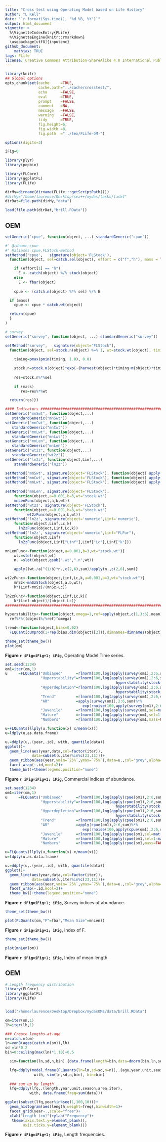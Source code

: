 ```yaml
---
title: "Cross test using Operating Model based on Life History"
author: "L Kell"
date: "`r format(Sys.time(), '%d %B, %Y')`"
output: html_document
vignette: >
  %\VignetteIndexEntry{FLife}
  %\VignetteEngine{knitr::rmarkdown}
  \usepackage[utf8]{inputenc}
github_document:
    mathjax: TRUE
tags: FLife
license: Creative Commons Attribution-ShareAlike 4.0 International Public License
---
```


```r
library(knitr)
## Global options
opts_chunk$set(cache     =TRUE,
               cache.path="../cache/crosstest/",
               echo      =FALSE,
               eval      =TRUE,
               prompt    =FALSE,
               comment   =NA,
               message   =FALSE,
               warning   =FALSE,
               tidy      =TRUE,
               fig.height=6,
               fig.width =8,
               fig.path  ="../tex/FLife-OM-")

options(digits=3)

iFig=0
```
```r
library(plyr)
library(popbio)

library(FLCore)
library(ggplotFL)
library(FLife)
```
```r
dirMy=dirname(dirname(FLife:::getScriptPath()))
#dirMy="/home/laurence/Desktop/sea++/mydas/tasks/task4"
dirDat=file.path(dirMy,"data")
```
```r
load(file.path(dirDat,"brill.RData"))
```

## OEM
```r
setGeneric("cpue", function(object, ...) standardGeneric("cpue"))

#' @rdname cpue
#' @aliases cpue,FLStock-method
setMethod('cpue',   signature(object='FLStock'),
  function(object, sel=catch.sel(object), effort = c("f","h"), mass = TRUE) {

    if (effort[1] == "h")
      E <- catch(object) %/% stock(object)
    else  
      E <- fbar(object)
    
    cpue <- (catch.n(object) %*% sel) %/% E

  if (mass)
    cpue <- cpue * catch.wt(object)

  return(cpue)
  }
)
```

```r
# survey
setGeneric("survey", function(object, ...) standardGeneric("survey"))

setMethod("survey",   signature(object="FLStock"),
  function(object, sel=stock.n(object) %=% 1, wt=stock.wt(object), timing=0.5, mass=FALSE) {
  
    timing=pmax(pmin(timing, 1.0), 0.0)

    stock.n=stock.n(object)*exp(-(harvest(object)*timing+m(object)*timing))
 
    res=stock.n%*%sel
  
    if (mass)
       res=res%*%wt

  return(res)})
```

```r
#### Indicators ################################################################
setGeneric("mnSwt", function(object,...)
   standardGeneric("mnSwt"))
setGeneric("mnCwt", function(object,...)
   standardGeneric("mnCwt"))
setGeneric("mnLwt", function(object,...)
   standardGeneric("mnLwt"))
setGeneric("mnLen", function(object,...)
   standardGeneric("mnLen"))
setGeneric("wt2z", function(object,...)
   standardGeneric("wt2z"))
setGeneric("ln2z", function(object,Linf,...)
    standardGeneric("ln2z"))

setMethod('mnSwt', signature(object='FLStock'), function(object) apply(stock.wt(   object)*stock.n(   object),2:6,sum)/apply(stock.n(   object),2:6,sum)) 
setMethod('mnCwt', signature(object='FLStock'), function(object) apply(catch.wt(   object)*catch.n(   object),2:6,sum)/apply(catch.n(   object),2:6,sum)) 
setMethod('mnLwt', signature(object='FLStock'), function(object) apply(landings.wt(object)*landings.n(object),2:6,sum)/apply(landings.n(object),2:6,sum)) 
  
setMethod('mnLen', signature(object='FLStock'), 
    function(object,a=0.001,b=3,wt="stock.wt") 
    mnLenFunc(object,a,b,wt))
setMethod('wt2z', signature(object='FLStock'), 
    function(object,a=0.001,b=3,wt="stock.wt") 
          wt2zFunc(object,a,b,wt))
setMethod('ln2z', signature(object='numeric',Linf='numeric'),
    function(object,Linf,Lc,k) 
	  ln2zFunc(object,Linf,Lc,k))
setMethod('ln2z', signature(object='numeric',Linf="FLPar"),
    function(object,Linf) 
	  ln2zFunc(object,Linf["Linf"],Linf["Lc"],Linf["k"]))

mnLenFunc<-function(object,a=0.001,b=3,wt="stock.wt"){
    wt.=slot(object,wt)
    n. =slot(object,gsub(".wt",".n",wt))

    apply((wt./a)^(1/b)*n.,c(2,6),sum)/apply(n.,c(2,6),sum)}

wt2zFunc<-function(object,Linf,Lc,k,a=0.001,b=3,wt="stock.wt"){
    mnSz<-mnSzStock(object,a,b,wt); 
    k*(Linf-mnSz)/(mnSz-Lc)}

ln2zFunc<-function(object,Linf,Lc,k){
    k*(Linf-object)/(object-Lc)}
################################################################################
```

```r
hyperstability<-function(object,omega=1,ref=apply(object,c(1,3:6),mean)) 
  ref%*%((object%/%ref)^omega)
```

```r
trend<-function(object,bias=0.02) 
  FLQuant(cumprod(1+rep(bias,dim(object)[2])),dimnames=dimnames(object))
```

```r
theme_set(theme_bw())
plot(om)
```

**Figure `r iFig=iFig+1; iFig`,** Operating Model Time series.

```r
set.seed(1234)
om1=iter(om,1)
u     =FLQuants("Unbiased"      =rlnorm(100,log(apply(survey(om1),2:6,sum)),.3),
                "Hyperstability"=rlnorm(100,log(apply(survey(om1),2:6,sum)%*%
                                                  hyperstability(stock(om1),0.5)),.3),
                "Hyperdepletion"=rlnorm(100,log(apply(survey(om1),2:6,sum)%*%
                                                  hyperstability(stock(om1),1.5)),0.3),
                "Trend"         =rlnorm(100,log(apply(survey(om1),2:6,sum)%*%bias(stock(om1),0.02)),.3),
                "AR"            =apply(survey(om1),2:6,sum)%*%
                                   exp(rnoise(100,apply(survey(om1),2:6,sum)*0,.3,b=.7)),
                "Juvenile"      =rlnorm(100,log(apply(survey(om1,sel=mat(om1)),2:6,sum)),.3),
                "Mature"        =rlnorm(100,log(apply(survey(om1,sel=1-mat(om1)),2:6,sum)),.3),
                "Numbers"       =rlnorm(100,log(apply(survey(om1,mass=FALSE),2:6,sum)),.3))

u=FLQuants(llply(u,function(x) x/mean(x)))
u=ldply(u,as.data.frame)

u.=ddply(u,.(year,.id), with, quantile(data))
ggplot()+
  geom_line(aes(year,data,col=factor(iter)),
            data=subset(u,iter%in%c(23,11)))+
  geom_ribbon(aes(year,ymin=`25%`,ymax=`75%`),data=u.,col="grey",alpha=.5)+
  facet_wrap(~.id,ncol=2)+
  theme_bw()+theme(legend.position="none")
```

**Figure `r iFig=iFig+1; iFig`,** Commercial indices of abundance.


```r
set.seed(1234)
om1=iter(om,1)
u     =FLQuants("Unbiased"      =rlnorm(100,log(apply(cpue(om1),2:6,sum)),.3),
                "Hyperstability"=rlnorm(100,log(apply(cpue(om1),2:6,sum)%*%
                                                  hyperstability(stock(om1),0.5)),.3),
                "Hyperdepletion"=rlnorm(100,log(apply(cpue(om1),2:6,sum)%*%
                                                  hyperstability(stock(om1),1.5)),0.3),
                "Trend"         =rlnorm(100,log(apply(cpue(om1),2:6,sum)%*%bias(stock(om1),0.02)),.3),
                "AR"            =apply(cpue(om1),2:6,sum)%*%
                                   exp(rnoise(100,apply(cpue(om1),2:6,sum)*0,.3,b=.7)),
                "Juvenile"      =rlnorm(100,log(apply(cpue(om1,sel=mat(om1)),2:6,sum)),.3),
                "Mature"        =rlnorm(100,log(apply(cpue(om1,sel=1-mat(om1)),2:6,sum)),.3),
                "Numbers"       =rlnorm(100,log(apply(cpue(om1,mass=FALSE),2:6,sum)),.3))

u=FLQuants(llply(u,function(x) x/mean(x)))
u=ldply(u,as.data.frame)

u.=ddply(u,.(year,.id), with, quantile(data))
ggplot()+
  geom_line(aes(year,data,col=factor(iter)),
            data=subset(u,iter%in%c(23,11)))+
  geom_ribbon(aes(year,ymin=`25%`,ymax=`75%`),data=u.,col="grey",alpha=.5)+
  facet_wrap(~.id,ncol=2)+
  theme_bw()+theme(legend.position="none")
```

**Figure `r iFig=iFig+1; iFig`,** Survey indices of abundance.


```r
theme_set(theme_bw())

plot(FLQuants(om,"F"=fbar,"Mean Size"=mnLen))
```

**Figure `r iFig=iFig+1; iFig`,** Index of F.


```r
theme_set(theme_bw())

plot(mnLen(om))
```

**Figure `r iFig=iFig+1; iFig`,** Index of mean length.

## OEM
```r
# Length frequency distribution
library(FLCore)
library(ggplotFL)
library(FLife)


load("/home/laurence/Desktop/Dropbox/mydasOMs/data/brill.RData")

om=iter(om,1)
lh=iter(lh,1)

### Create lengths-at-age 
n=catch.n(om)
ln=vonB(ages(catch.n(om)),lh)
sd =ln*0.2
bin=0:ceiling(max(ln)*1.10)+0.5

  sim=function(ln,sd,n,bin) {data.frame(length=bin,data=dnorm(bin,ln,sd)*n)}

  lfq=ddply(model.frame(FLQuants(ln=ln,sd=sd,n=n)),.(age,year,unit,season,area,iter), 
             with, sim(ln,sd,n,bin), bin=bin)
  
  ### sum up by length 
  lfq=ddply(lfq,.(length,year,unit,season,area,iter), 
           with, data.frame(freq=sum(data)))
```


```r
ggplot(subset(lfq,year%in%seq(1,100,10)))+
  geom_histogram(aes(length,weight=freq),binwidth=1)+
  facet_grid(year~.,scale="free")+
  xlab("Length (cm)")+ylab("Frequency")+
   theme(axis.text.y=element_blank(),
        axis.ticks.y=element_blank())
```


**Figure `r iFig=iFig+1; iFig`,** Length frequencies.
